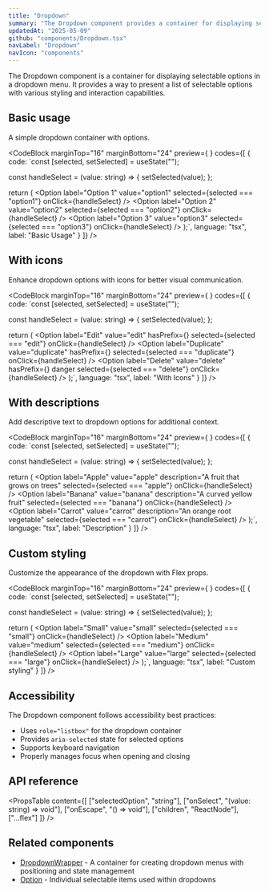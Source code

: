 ```yaml
---
title: "Dropdown"
summary: "The Dropdown component provides a container for displaying selectable options in a dropdown menu."
updatedAt: "2025-05-09"
github: "components/Dropdown.tsx"
navLabel: "Dropdown"
navIcon: "components"
---
```


The Dropdown component is a container for displaying selectable options in a dropdown menu. It provides a way to present a list of selectable options with various styling and interaction capabilities.

## Basic usage

A simple dropdown container with options.

<CodeBlock
  marginTop="16"
  marginBottom="24"
  preview={
    <BasicRawDropdown />
  }
  codes={[
    {
      code:
`const [selected, setSelected] = useState("");

const handleSelect = (value: string) => {
    setSelected(value);
};

return (
    <Dropdown
      selectedOption={selected}
      onSelect={handleSelect}
      padding="4"
      radius="m-4"
    >
      <Option
        label="Option 1"
        value="option1"
        selected={selected === "option1"}
        onClick={handleSelect}
      />
      <Option
        label="Option 2"
        value="option2"
        selected={selected === "option2"}
        onClick={handleSelect}
      />
      <Option
        label="Option 3"
        value="option3"
        selected={selected === "option3"}
        onClick={handleSelect}
      />
    </Dropdown>
);`,
      language: "tsx",
      label: "Basic Usage"
    }
  ]}
/>

## With icons

Enhance dropdown options with icons for better visual communication.

<CodeBlock
  marginTop="16"
  marginBottom="24"
  preview={
    <IconsRawDropdown />
  }
  codes={[
    {
      code:
`const [selected, setSelected] = useState("");

const handleSelect = (value: string) => {
    setSelected(value);
};

return (
    <Dropdown
      selectedOption={selected}
      onSelect={handleSelect}
      padding="8"
      radius="m-8"
    >
      <Option
        label="Edit"
        value="edit"
        hasPrefix={<Icon name="edit" size="xs" />}
        selected={selected === "edit"}
        onClick={handleSelect}
      />
      <Option
        label="Duplicate"
        value="duplicate"
        hasPrefix={<Icon name="copy" size="xs" />}
        selected={selected === "duplicate"}
        onClick={handleSelect}
      />
      <Line marginY="8" />
      <Option
        label="Delete"
        value="delete"
        hasPrefix={<Icon name="delete" size="xs" />}
        danger
        selected={selected === "delete"}
        onClick={handleSelect}
      />
    </Dropdown>
);`,
      language: "tsx",
      label: "With Icons"
    }
  ]}
/>

## With descriptions

Add descriptive text to dropdown options for additional context.

<CodeBlock
  marginTop="16"
  marginBottom="24"
  preview={
    <DescriptionRawDropdown />
  }
  codes={[
    {
      code:
`const [selected, setSelected] = useState("");

const handleSelect = (value: string) => {
    setSelected(value);
};

return (
    <Dropdown
      selectedOption={selected}
      onSelect={handleSelect}
      padding="8"
      radius="m-8"
    >
      <Option
        label="Apple"
        value="apple"
        description="A fruit that grows on trees"
        selected={selected === "apple"}
        onClick={handleSelect}
      />
      <Option
        label="Banana"
        value="banana"
        description="A curved yellow fruit"
        selected={selected === "banana"}
        onClick={handleSelect}
      />
      <Option
        label="Carrot"
        value="carrot"
        description="An orange root vegetable"
        selected={selected === "carrot"}
        onClick={handleSelect}
      />
    </Dropdown>
);`,
      language: "tsx",
      label: "Description"
    }
  ]}
/>

## Custom styling

Customize the appearance of the dropdown with Flex props.

<CodeBlock
  marginTop="16"
  marginBottom="24"
  preview={
    <CustomStyledRawDropdown />
  }
  codes={[
    {
      code:
`const [selected, setSelected] = useState("");

const handleSelect = (value: string) => {
    setSelected(value);
};

return (
    <Dropdown
      selectedOption={selected}
      onSelect={handleSelect}
      radius="m-8"
      border="brand-alpha-medium"
      background="brand-alpha-weak"
      shadow="xl"
      padding="8"
    >
      <Option
        label="Small"
        value="small"
        selected={selected === "small"}
        onClick={handleSelect}
      />
      <Option
        label="Medium"
        value="medium"
        selected={selected === "medium"}
        onClick={handleSelect}
      />
      <Option
        label="Large"
        value="large"
        selected={selected === "large"}
        onClick={handleSelect}
      />
    </Dropdown>
);`,
      language: "tsx",
      label: "Custom styling"
    }
  ]}
/>

## Accessibility

The Dropdown component follows accessibility best practices:

- Uses `role="listbox"` for the dropdown container
- Provides `aria-selected` state for selected options
- Supports keyboard navigation
- Properly manages focus when opening and closing

## API reference

<PropsTable
  content={[
    ["selectedOption", "string"],
    ["onSelect", "(value: string) => void"],
    ["onEscape", "() => void"],
    ["children", "ReactNode"],
    ["...flex"]
  ]}
/>

## Related components

- [DropdownWrapper](/once-ui/components/dropdownWrapper) - A container for creating dropdown menus with positioning and state management
- [Option](/once-ui/components/option) - Individual selectable items used within dropdowns